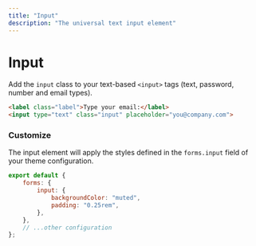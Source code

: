 ```yaml
---
title: "Input"
description: "The universal text input element"
---
```


# Input

Add the `input` class to your text-based `<input>` tags (text, password, number and email types).

```html live=true
<label class="label">Type your email:</label>
<input type="text" class="input" placeholder="you@company.com">
```

### Customize

The input element will apply the styles defined in the `forms.input` field of your theme configuration.

```js title=siimple.config.js
export default {
    forms: {
        input: {
            backgroundColor: "muted",
            padding: "0.25rem",
        },
    },
    // ...other configuration
};
```
